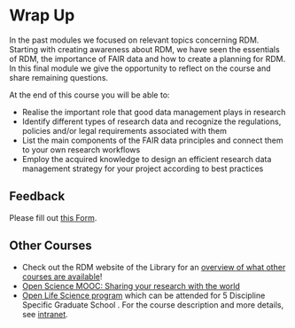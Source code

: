# Wrap Up {#wrapup}

In the past modules we focused on relevant topics concerning RDM. 
Starting with creating awareness about RDM, we have seen the essentials of RDM, the importance of FAIR data and how to create a planning for RDM. 
In this final module we give the opportunity to reflect on the course and share remaining questions. 

At the end of this course you will be able to: 

* Realise the important role that good data management plays in research
*	Identify different types of research data and recognize the regulations, policies and/or legal requirements associated with them
*	List the main components of the FAIR data principles and connect them to your own research workflows
*	Employ the acquired knowledge to design an efficient research data management strategy for your project according to best practices


## Feedback
Please fill out [this Form](link).

## Other Courses 

- Check out the RDM website of the Library for an [overview of what other courses are available](https://www.tudelft.nl/en/library/research-data-management/)!
- [Open Science MOOC: Sharing your research with the world](https://www.tudelft.nl/en/library/mooc-open-science-sharing-your-research-with-the-world)
- [Open Life Science program](https://openlifesci.org/) which can be attended for 5 Discipline Specific Graduate School . For the course description and more details, see [intranet](https://intranet.tudelft.nl/-/open-life-science-programme).




